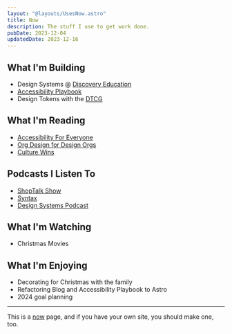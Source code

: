 ```yaml
---
layout: "@layouts/UsesNow.astro"
title: Now
description: The stuff I use to get work done.
pubDate: 2023-12-04
updatedDate: 2023-12-16
---
```


## What I'm Building

- Design Systems @ [Discovery Education](https://www.discoveryeducation.com/)
- [Accessibility Playbook](https://accessibility.blind3y3design.com/)
- Design Tokens with the [DTCG](https://www.designtokens.org/)

## What I'm Reading

- [Accessibility For Everyone](https://abookapart.com/products/accessibility-for-everyone)
- [Org Design for Design Orgs](https://orgdesignfordesignorgs.com/)
- [Culture Wins](https://www.vanderbloemen.com/culture-wins-book)

## Podcasts I Listen To

- [ShopTalk Show](https://shoptalkshow.com/)
- [Syntax](https://syntax.fm/)
- [Design Systems Podcast](https://www.designsystemspodcast.com/)

## What I'm Watching

- Christmas Movies

## What I'm Enjoying

- Decorating for Christmas with the family
- Refactoring Blog and Accessibility Playbook to Astro
- 2024 goal planning

---

This is a [now](https://nownownow.com/about) page, and if you have your own site, you should make one, too.
